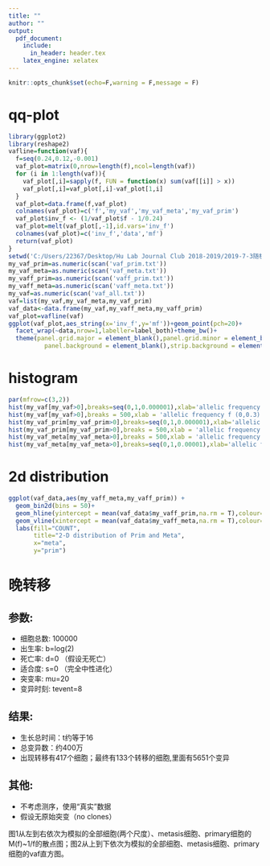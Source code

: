---
title: ""
author: ""
output: 
  pdf_document:
    include:
      in_header: header.tex
    latex_engine: xelatex
---
```{r setup, include=FALSE}
knitr::opts_chunk$set(echo=F,warning = F,message = F)
```

# qq-plot

```{r fig.height=3}
library(ggplot2)
library(reshape2)
vafline=function(vaf){
  f=seq(0.24,0.12,-0.001)
  vaf_plot=matrix(0,nrow=length(f),ncol=length(vaf))
  for (i in 1:length(vaf)){
    vaf_plot[,i]=sapply(f, FUN = function(x) sum(vaf[[i]] > x))
    vaf_plot[,i]=vaf_plot[,i]-vaf_plot[1,i]
  }
  vaf_plot=data.frame(f,vaf_plot)
  colnames(vaf_plot)=c('f','my_vaf','my_vaf_meta','my_vaf_prim')
  vaf_plot$inv_f <- (1/vaf_plot$f - 1/0.24)
  vaf_plot=melt(vaf_plot[,-1],id.vars='inv_f')
  colnames(vaf_plot)=c('inv_f','data','mf')
  return(vaf_plot)
}
setwd('C:/Users/22367/Desktop/Hu Lab Journal Club 2018-2019/2019-7-3随机模拟修改')
my_vaf_prim=as.numeric(scan('vaf_prim.txt'))
my_vaf_meta=as.numeric(scan('vaf_meta.txt'))
my_vaff_prim=as.numeric(scan('vaff_prim.txt'))
my_vaff_meta=as.numeric(scan('vaff_meta.txt'))
my_vaf=as.numeric(scan('vaf_all.txt'))
vaf=list(my_vaf,my_vaf_meta,my_vaf_prim)
vaf_data<-data.frame(my_vaf,my_vaff_meta,my_vaff_prim)
vaf_plot=vafline(vaf)
ggplot(vaf_plot,aes_string(x='inv_f',y='mf'))+geom_point(pch=20)+
  facet_wrap(~data,nrow=1,labeller=label_both)+theme_bw()+
  theme(panel.grid.major = element_blank(),panel.grid.minor = element_blank(),
          panel.background = element_blank(),strip.background = element_rect(fill="white"))

```

# histogram

```{r fig.height=14}
par(mfrow=c(3,2))
hist(my_vaf[my_vaf>0],breaks=seq(0,1,0.000001),xlab='allelic frequency f (0,0.0001)',main='my_vaf',col='blue',xlim=c(0,0.0001))
hist(my_vaf[my_vaf>0],breaks = 500,xlab = 'allelic frequency f (0,0.3)',main='my_vaf',col='blue',xlim=c(0,0.3))
hist(my_vaf_prim[my_vaf_prim>0],breaks=seq(0,1,0.000001),xlab='allelic frequency f (0,0.0001)',main='my_vaf_prim',col='blue',xlim=c(0,0.0001))
hist(my_vaf_prim[my_vaf_prim>0],breaks = 500,xlab = 'allelic frequency f (0,0.3)',main='my_vaf_prim',col='blue',xlim=c(0,0.3))
hist(my_vaf_meta[my_vaf_meta>0],breaks = 500,xlab = 'allelic frequency f (0,0.3)',main='my_vaf_meta',col='blue',xlim=c(0,0.3))
hist(my_vaf_meta[my_vaf_meta>0],breaks=seq(0,1,0.00001),xlab='allelic frequency f (0,0.1)',main='my_vaf_meta',col='blue',xlim=c(0,0.1))
```

# 2d distribution

```{r echo=FALSE, fig.height=8, fig.width=8}
ggplot(vaf_data,aes(my_vaff_meta,my_vaff_prim)) +
  geom_bin2d(bins = 50)+
  geom_hline(yintercept = mean(vaf_data$my_vaff_prim,na.rm = T),colour="white",size=1)+
  geom_vline(xintercept = mean(vaf_data$my_vaff_meta,na.rm = T),colour="white",size=1)+
  labs(fill="COUNT",
       title="2-D distribution of Prim and Meta",
       x="meta",
       y="prim")

```


# 晚转移
## 参数:

- 细胞总数: 100000
- 出生率: b=log(2)
- 死亡率: d=0 （假设无死亡）
- 适合度: s=0 （完全中性进化）
- 突变率: mu=20
- 变异时刻: tevent=8

## 结果:
- 生长总时间：t约等于16
- 总变异数：约400万
- 出现转移有417个细胞；最终有133个转移的细胞,里面有5651个变异

## 其他:
- 不考虑测序，使用“真实”数据
- 假设无原始突变（no clones）

图1从左到右依次为模拟的全部细胞(两个尺度）、metasis细胞、primary细胞的M(f)~1/f的散点图；图2从上到下依次为模拟的全部细胞、metasis细胞、primary细胞的vaf直方图。








